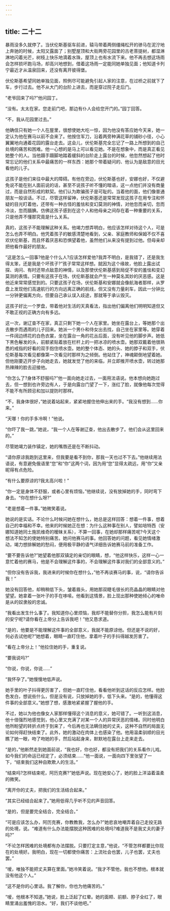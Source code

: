 ```yaml
---
---
---
```

title: 二十二
---




暴雨没多久就停了。当伏伦斯基驱车前进，辕马带着两侧缰绳松开的骖马在泥泞地上奔驰的时候，太阳又露面了；别墅屋顶和大街两旁花园里的古老菩提树，都湿淋淋地闪着光芒，树枝上快乐地滴着水珠，屋顶上也有水流下来。他不再去想这场雨会怎样损坏跑马场，却高兴地想到，借着这场雨一定能同她单独见面；他知道卡列宁最近才从温泉回来，还没有离开彼得堡。

伏伦斯基希望同她单独见面，照例尽可能避免引起人家的注意，在过桥之前就下了车，步行过去。他不从大门的台阶上进去，而是穿过院子走后门。

“老爷回来了吗?”他问园丁。

“没有。太太在家。您走前门吧，那边有仆人会给您开门的。”园丁回答。

“不，我从花园里过去。”

他确信只有她一个人在屋里，很想使她大吃一惊，因为他没有答应她今天来，她一定认为他在赛马以前不会来了。他按住军刀，沿着两旁种满花草的铺砂小径，小心翼翼地向通着花园的露台走去。这会儿，伏伦斯基完全忘记了一路上所想到的自己处境的痛苦和困难。他一心想的是马上可以看见她。不是在想象中，而是真正看见她整个的人。当他蹑手蹑脚地踏着缓斜的台阶走上露台的时候，他忽然想起了他时常忘记的他们关系中最痛苦的一样东西：她那个带着疑问的、他认为是敌意的目光看他的儿子。

这孩子是他们来往中最大的障碍。有他在旁边，伏伦斯基也好，安娜也好，不仅避免说不能在别人面前说的话，甚至不说孩子听不懂的暗语，这一点他们并没有商量过，而是自然形成的默契。他们认为欺骗孩子是可耻的。当着他的面，他们像普通朋友一般谈话。不过，尽管这样留神，伏伦斯基还是常常发现这孩子在用专注和怀疑的目光盯着他，还带有一种古怪的羞怯和变幻莫测的神情，对他忽而亲切，忽而冷淡，忽而腼腆。仿佛这孩子感到在这个人和他母亲之间存在着一种重要的关系，只是他弄不懂那究竟是什么关系。

真的，这孩子不能理解这种关系。他竭力想弄明白，他应该怎样对待这个人，可是怎么也弄不明白。他凭着孩子的敏感清楚地看到，父亲、家庭教师和保姆不仅不喜欢伏伦斯基，而且怀着厌恶和恐惧望着他，虽然他们从来没有提到过他。但母亲却把他看作最好的朋友。

“这是怎么一回事?他是个什么人?应该怎样爱他?我弄不明白，是我错了，还是我生得太笨，还是我是个坏孩子?”孩子常常这样想。就因为这个缘故，他脸上露出试探、询问、有时还带点敌意的神情，以及那使伏伦斯基感到局促不安的羞怯和变幻莫测的表情。只要有这孩子在场，伏伦斯基就会产生一种莫名其妙的厌恶感。这是他近来常常感觉到的。只要这孩子在场，伏伦斯基和安娜就会像航海者那样，从罗盘上发现他们高速航行的方向远离正确的航线，但又没有力量刹车，因此一分钟比一分钟更偏离方向，但要自己承认误入歧途，那就等于承认毁灭。

这孩子好比一个罗盘，带着他对生活的天真看法，指出他们偏离他们明明知道但又不敢正视的正确方向有多远。

这一次，谢辽查不在家，真正只剩下她一个人在家里。她坐在露台上，等她那个出去散步而遇雨的儿子回来。她派一个男仆和侍女出去找，自己坐在家里等。她穿着一件阔边绣花的白色衣裳，坐在露台一角的花丛后面，没有听见他的脚步声。她低下黑色鬈发的头，前额紧贴着放在栏杆上的一把冰凉的喷水壶。她那双戴着他很熟悉的戒指的好看的双手抱住喷水壶。她的整个体态、她的头、她的脖子和双手，伏伦斯基每次看见都像第一次看见时那样为之倾倒。他站住了，神魂颠倒地望着她。但他刚要迈开步子向她走去，她就发觉了他的来临，并立即推开喷水壶，转过她那热辣辣的脸去迎接他。

“你怎么了?身体不舒服吗?”他一面向她走过去，一面用法语说。他本想向她跑过去，但一想到也许旁边有人，于是向露台门望了一下，涨红了脸，就像他每次觉得不能不有所顾忌和加以提防时那样。

“不，我身体很好，”她说着站起来，紧紧地握住他伸出来的手。“我没有想到……你来。”

“天哪！你的手多冷啊！”他说。

“你吓了我一跳，”她说，“我一个人在等谢辽查，他出去散步了。他们会从这里回来的。”

尽管她竭力装作镇定，她的嘴唇还是在不断抖动。

“请你原谅我跑到这里来，但我要是看不到你，那我一天也过不下去。”他继续用法语说，有意避免俄语里“您”和“你”这两个词，因为用“您”显得太疏远，用“你”又亲昵得有点危险。

“有什么要原谅的?我太高兴啦！”

“你一定是身体不舒服，或者心里有烦恼，”他继续说，没有放掉她的手，同时弯下身去。“你在想什么呀?”

“老是想着一件事。”她微笑着说。

她说的是实话。不论什么时候问她在想什么，她总是这样回答：想着一件事，想着自己的幸福和不幸。他来的时候她正在想：为什么这种事在别人，譬如培特西（安娜知道她同土施凯维奇的暧昧关系），不算一回事，在她却那样痛苦呢?今天这个想法不知怎的使她特别痛苦。她问他赛马的事。他回答她的问题，看见她情绪激动，竭力想排解她的愁闷，便用极平静的语气详细告诉她赛马前的准备工作。

“要不要告诉他?”她望着他那双镇定的亲切的眼睛，想，“他这样快乐，这样一心一意忙着他的赛马，他是不会理解这件事的，不会理解这件事对我们的全部意义的。”

“但你没有告诉我，我进来的时候你在想什么，”他不再谈赛马的事，说，“请你告诉我！”

她没有回答他，却稍稍低下头，皱着眉头，用她那双睫毛很长的亮晶晶的眼睛对他望望。她拿着一张叶子的手在哆嗦。他看到这情景，脸上现出那种使她倾心的唯命是从的奴隶般的忠诚。

“我看出发生什么事了。我知道你心里烦恼，我却不能替你分担，我怎么能有片刻的安宁呢?请你看在上帝分上告诉我吧！”他又恳求道。

“是的，他要是不能理解这件事的全部意义，我就不能原谅他。但还是不说的好，何必去试他呢?”她想着，眼睛一直盯住他，拿着叶子的手抖得越发厉害了。

“看在上帝分上！”他拉住她的手，重复说。

“要我说吗?”

“你说，你说，你说……”

“我怀孕了。”她慢慢地低声说。

她手里的叶子抖得更厉害了，但她一直盯住他，看看他听到这话的反应怎样。他脸色发白，想说些什么，但是没有说，只放掉她的手，低下头来。“是的，他懂得这件事的全部意义。”她想了想，感激地紧紧握了握他的手。

不过，她以为他也像女人家那样懂得这个消息的意义，她可错了。一听到这消息，他十倍强烈地感觉到，他心里又充满了对某一个人的异常厌恶的情绪。同时他明白他所盼望的转折点终于到来了，今后再也无法瞒住她的丈夫，这种不自然的局面无论如何得赶快结束了。此外，她的激动在肉体上也感染了他。他用温柔驯顺的目光瞧了她一眼，吻了吻她的手，然后站起身来，默默地在露台上走来走去。

“是的，”他断然走到她面前说，“我也好，你也好，都没有把我们的关系看作儿戏。如今我们的命运已经定了，必须结束……”他一面说，一面向四下里张望了一下，“结束我们这种自欺欺人的生活。”

“结束吗?怎样结束呢，阿历克赛?”她低声说。现在她安心了，她的脸上洋溢着温柔的微笑。

“离开你的丈夫，把我们的生活结合起来。”

“其实已经结合起来了。”她用低得几乎听不见的声音回答。

“是的，但是要完全结合，完全结合。”

“可是应该怎么办，阿历克赛，你教教我，怎么办?”她悲哀地嘲弄着自己走投无路的处境，说。“难道有什么办法能摆脱这种困难的处境吗?难道我不是我丈夫的妻子吗?”

“不论怎样困难的处境都有办法摆脱。只要打定主意，”他说，“不管怎样都要比你现在的处境好。我明白，现在一切都使你痛苦：上流社会也罢，儿子也罢，丈夫也罢。”

“嗳，唯独不能把丈夫算在里面。”她冷笑着说。“我才不管他，我也不想他。根本就没有他这个人。”

“这不是你的心里话。我了解你，你也为他痛苦的。”

“嗳，他根本不知道。”她说，脸上泛起了红晕。她的面颊、前额、脖子全红了，眼睛里涌出羞愧的泪水。“好，我们不谈他吧。”